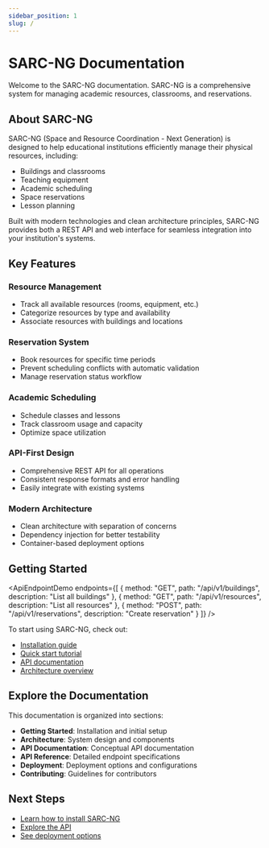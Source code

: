 ```yaml
---
sidebar_position: 1
slug: /
---
```


# SARC-NG Documentation

Welcome to the SARC-NG documentation. SARC-NG is a comprehensive system for managing academic resources, classrooms, and reservations.


## About SARC-NG

SARC-NG (Space and Resource Coordination - Next Generation) is designed to help educational institutions efficiently manage their physical resources, including:

- Buildings and classrooms
- Teaching equipment
- Academic scheduling
- Space reservations
- Lesson planning

Built with modern technologies and clean architecture principles, SARC-NG provides both a REST API and web interface for seamless integration into your institution's systems.

## Key Features

### Resource Management

- Track all available resources (rooms, equipment, etc.)
- Categorize resources by type and availability
- Associate resources with buildings and locations

### Reservation System

- Book resources for specific time periods
- Prevent scheduling conflicts with automatic validation
- Manage reservation status workflow

### Academic Scheduling

- Schedule classes and lessons
- Track classroom usage and capacity
- Optimize space utilization

### API-First Design

- Comprehensive REST API for all operations
- Consistent response formats and error handling
- Easily integrate with existing systems

### Modern Architecture

- Clean architecture with separation of concerns
- Dependency injection for better testability
- Container-based deployment options

## Getting Started

<ApiEndpointDemo
  endpoints={[
    { method: "GET", path: "/api/v1/buildings", description: "List all buildings" },
    { method: "GET", path: "/api/v1/resources", description: "List all resources" },
    { method: "POST", path: "/api/v1/reservations", description: "Create reservation" }
  ]}
/>

To start using SARC-NG, check out:

- [Installation guide](getting-started/installation)
- [Quick start tutorial](getting-started/quick-start)
- [API documentation](api/overview)
- [Architecture overview](architecture/overview)

## Explore the Documentation

This documentation is organized into sections:

- **Getting Started**: Installation and initial setup
- **Architecture**: System design and components
- **API Documentation**: Conceptual API documentation
- **API Reference**: Detailed endpoint specifications
- **Deployment**: Deployment options and configurations
- **Contributing**: Guidelines for contributors

## Next Steps

- [Learn how to install SARC-NG](getting-started/installation)
- [Explore the API](api/overview)
- [See deployment options](deployment/overview)